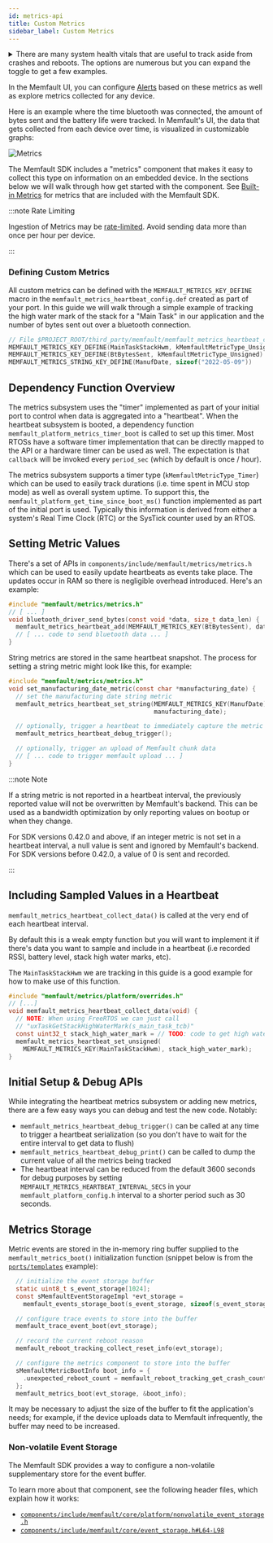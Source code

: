```yaml
---
id: metrics-api
title: Custom Metrics
sidebar_label: Custom Metrics
---
```



<p>
<details>
<summary>There are many system health vitals that are useful to track aside from crashes and reboots. The options are numerous but you can expand the toggle to get a few examples.</summary>

- RTOS related statistics
  - Amount of time spent in each RTOS task per unit time. This can help you
    understand if one task is starving the system
  - Heap high water marks
  - Stack high water marks
- Time MCU was in different states
  - Stop, Sleep, Run Mode
  - Time each peripherals were active
- Battery life drop per unit time.
- Transport specific metrics (LTE, WiFI, BLE, LoRa, etc)
  - Amount of time transport was connected
  - Amount of connection attempts
- Number of bytes being over transport per unit time.

</details>
</p>

In the Memfault UI, you can configure <a href="/docs/platform/alerts">Alerts</a>
based on these metrics as well as explore metrics collected for any device.

Here is an example where the time bluetooth was connected, the amount of bytes
sent and the battery life were tracked. In Memfault's UI, the data that gets
collected from each device over time, is visualized in customizable graphs:

![Metrics](/img/docs/mcu/metrics-api.png)

The Memfault SDK includes a "metrics" component that makes it easy to collect
this type on information on an embedded device. In the sections below we will
walk through how get started with the component. See
[Built-in Metrics](/docs/mcu/builtin-metrics) for metrics that are included with
the Memfault SDK.

<IntegrationCompletePrerequisite />

:::note Rate Limiting

Ingestion of Metrics may be
[rate-limited](/docs/platform/rate-limiting#custom-reports). Avoid sending data
more than once per hour per device.

:::

### Defining Custom Metrics

All custom metrics can be defined with the `MEMFAULT_METRICS_KEY_DEFINE` macro
in the `memfault_metrics_heartbeat_config.def` created as part of your port. In
this guide we will walk through a simple example of tracking the high water mark
of the stack for a "Main Task" in our application and the number of bytes sent
out over a bluetooth connection.

```c
// File $PROJECT_ROOT/third_party/memfault/memfault_metrics_heartbeat_config.def
MEMFAULT_METRICS_KEY_DEFINE(MainTaskStackHwm, kMemfaultMetricType_Unsigned)
MEMFAULT_METRICS_KEY_DEFINE(BtBytesSent, kMemfaultMetricType_Unsigned)
MEMFAULT_METRICS_STRING_KEY_DEFINE(ManufDate, sizeof("2022-05-09"))
```

## Dependency Function Overview

The metrics subsystem uses the "timer" implemented as part of your initial port
to control when data is aggregated into a "heartbeat". When the heartbeat
subsystem is booted, a dependency function
`memfault_platform_metrics_timer_boot` is called to set up this timer. Most
RTOSs have a software timer implementation that can be directly mapped to the
API or a hardware timer can be used as well. The expectation is that `callback`
will be invoked every `period_sec` (which by default is once / hour).

The metrics subsystem supports a timer type (`kMemfaultMetricType_Timer`) which
can be used to easily track durations (i.e. time spent in MCU stop mode) as well
as overall system uptime. To support this, the
`memfault_platform_get_time_since_boot_ms()` function implemented as part of the
initial port is used. Typically this information is derived from either a
system's Real Time Clock (RTC) or the SysTick counter used by an RTOS.

## Setting Metric Values

There's a set of APIs in `components/include/memfault/metrics/metrics.h` which
can be used to easily update heartbeats as events take place. The updates occur
in RAM so there is negligible overhead introduced. Here's an example:

```c
#include "memfault/metrics/metrics.h"
// [ ... ]
void bluetooth_driver_send_bytes(const void *data, size_t data_len) {
  memfault_metrics_heartbeat_add(MEMFAULT_METRICS_KEY(BtBytesSent), data_len);
  // [ ... code to send bluetooth data ... ]
}
```

String metrics are stored in the same heartbeat snapshot. The process for
setting a string metric might look like this, for example:

```c
#include "memfault/metrics/metrics.h"
void set_manufacturing_date_metric(const char *manufacturing_date) {
  // set the manufacturing date string metric
  memfault_metrics_heartbeat_set_string(MEMFAULT_METRICS_KEY(ManufDate),
                                        manufacturing_date);

  // optionally, trigger a heartbeat to immediately capture the metric record
  memfault_metrics_heartbeat_debug_trigger();

  // optionally, trigger an upload of Memfault chunk data
  // [ ... code to trigger memfault upload ... ]
}
```

:::note Note

If a string metric is not reported in a heartbeat interval, the previously
reported value will not be overwritten by Memfault's backend. This can be used
as a bandwidth optimization by only reporting values on bootup or when they
change.

For SDK versions 0.42.0 and above, if an integer metric is not set in a
heartbeat interval, a null value is sent and ignored by Memfault's backend. For
SDK versions before 0.42.0, a value of 0 is sent and recorded.

:::

## Including Sampled Values in a Heartbeat

`memfault_metrics_heartbeat_collect_data()` is called at the very end of each
heartbeat interval.

By default this is a weak empty function but you will want to implement it if
there's data you want to sample and include in a heartbeat (i.e recorded RSSI,
battery level, stack high water marks, etc).

The `MainTaskStackHwm` we are tracking in this guide is a good example for how
to make use of this function.

```c
#include "memfault/metrics/platform/overrides.h"
// [...]
void memfault_metrics_heartbeat_collect_data(void) {
  // NOTE: When using FreeRTOS we can just call
  // "uxTaskGetStackHighWaterMark(s_main_task_tcb)"
  const uint32_t stack_high_water_mark = // TODO: code to get high water mark
  memfault_metrics_heartbeat_set_unsigned(
    MEMFAULT_METRICS_KEY(MainTaskStackHwm), stack_high_water_mark);
}
```

## Initial Setup & Debug APIs

While integrating the heartbeat metrics subsystem or adding new metrics, there
are a few easy ways you can debug and test the new code. Notably:

- `memfault_metrics_heartbeat_debug_trigger()` can be called at any time to
  trigger a heartbeat serialization (so you don't have to wait for the entire
  interval to get data to flush)
- `memfault_metrics_heartbeat_debug_print()` can be called to dump the current
  value of all the metrics being tracked
- The heartbeat interval can be reduced from the default 3600 seconds for debug
  purposes by setting `MEMFAULT_METRICS_HEARTBEAT_INTERVAL_SECS` in your
  `memfault_platform_config.h` interval to a shorter period such as 30 seconds.

## Metrics Storage

Metric events are stored in the in-memory ring buffer supplied to the
`memfault_metrics_boot()` initialization function (snippet below is from the
[`ports/templates`](https://github.com/memfault/memfault-firmware-sdk/blob/14362a758c966195f4b888800709acf3ae3b8a6d/ports/templates/memfault_platform_port.c#L108-L123)
example):

```c
  // initialize the event storage buffer
  static uint8_t s_event_storage[1024];
  const sMemfaultEventStorageImpl *evt_storage =
    memfault_events_storage_boot(s_event_storage, sizeof(s_event_storage));

  // configure trace events to store into the buffer
  memfault_trace_event_boot(evt_storage);

  // record the current reboot reason
  memfault_reboot_tracking_collect_reset_info(evt_storage);

  // configure the metrics component to store into the buffer
  sMemfaultMetricBootInfo boot_info = {
    .unexpected_reboot_count = memfault_reboot_tracking_get_crash_count(),
  };
  memfault_metrics_boot(evt_storage, &boot_info);
```

It may be necessary to adjust the size of the buffer to fit the application's
needs; for example, if the device uploads data to Memfault infrequently, the
buffer may need to be increased.

### Non-volatile Event Storage

The Memfault SDK provides a way to configure a non-volatile supplementary store
for the event buffer.

To learn more about that component, see the following header files, which
explain how it works:

- [`components/include/memfault/core/platform/nonvolatile_event_storage.h`](https://github.com/memfault/memfault-firmware-sdk/blob/1afdc3de88c7a28b0ba2bd16b2ba0a77d586a4c0/components/include/memfault/core/platform/nonvolatile_event_storage.h)
- [`components/include/memfault/core/event_storage.h#L64-L98`](https://github.com/memfault/memfault-firmware-sdk/blob/4ec7a0c61f9c8c94c74c0d31ca0e76c190010bfc/components/include/memfault/core/event_storage.h#L64-L98)
